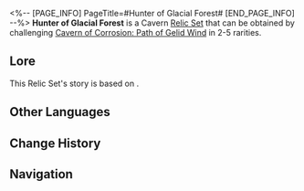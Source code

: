 <%-- [PAGE_INFO]
PageTitle=#Hunter of Glacial Forest#
[END_PAGE_INFO] --%>
{{Relic Set Infobox
|id           = 81044
|image1       = Item Hunter of Glacial Forest.png{{subst:void|<!--$UPLOAD:<<SpriteOutput/ItemFigures/71003.png>-<Item Hunter of Glacial Forest.png>-<Relic Icons>>-->}}
|type         = Cavern Relic
|2pcBonus     = Increases Ice DMG by 10%.
|4pcBonus     = After the wearer uses their Ultimate, their CRIT DMG increases by 25% for 2 turn(s).
|head         = Hunter's Artaius Hood
|hand         = Hunter's Lizard Gloves
|body         = Hunter's Ice Dragon Cloak
|feet         = Hunter's Soft Elkskin Boots
|rarity       = 2345
|source2.1    = [[Cavern of Corrosion: Path of Gelid Wind]]
|source3.1    = [[Cavern of Corrosion: Path of Gelid Wind]]
|source4.1    = [[Cavern of Corrosion: Path of Gelid Wind]]
|source5.1    = [[Cavern of Corrosion: Path of Gelid Wind]]
|source5.2    = [[Synthesize Relics]]
|utility1     = 
|utility2     = 
|utility3     = 
}}
'''Hunter of Glacial Forest''' is a Cavern [[Relic/Sets|Relic Set]] that can be obtained by challenging [[Cavern of Corrosion: Path of Gelid Wind]] in 2-5{{Icon/Stars|1}} rarities.

==Lore==
This Relic Set's story is based on {{tx}}.
{{Relic Lore|Hunter of Glacial Forest}}

==Other Languages==
{{Other Languages
|en   = Hunter of Glacial Forest
|zhs  = 密林卧雪的猎人
|zht  = 密林臥雪的獵人
|ja   = 雪の密林の狩人
|ko   = 혹한 밀림의 사냥꾼
|es   = Cazador del bosque glacial
|fr   = Chasseur de la forêt glaciaire
|ru   = Охотник ледникового леса
|th   = Hunter of Glacial Forest
|vi   = Thợ Săn Tuyết Phủ
|de   = Jäger aus dem Gletscherwald
|id   = Hunter of Glacial Forest
|pt   = Caçador da Floresta Glacial
}}

==Change History==
{{Change History|1.0}}

==Navigation==
{{Relic Set Navbox}}